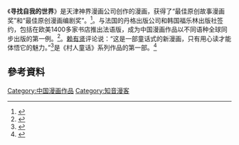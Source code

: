 《'''寻找自我的世界'''》是天津神界漫画公司创作的漫画，获得了“最佳原创故事漫画奖”和“最佳原创漫画编剧奖”。<ref>{{Cite news|url=http://news.sohu.com/20060227/n242028000.shtml|title=原创漫画跨国同步出版|language=zh-cn|publisher=搜狐|author=刘晋锋|date=2006年2月27日|accessdate=2015-04-26|archive-date=2018-10-08|archive-url=https://web.archive.org/web/20181008043048/http://news.sohu.com/20060227/n242028000.shtml|dead-url=no}}</ref>。与法国的丹格出版公司和韩国福乐林出版社签约，包括在欧美1400多家书店推出法语版，成为中国漫画作品以不同语种全球同步出版的第一例。<ref>{{Cite news|url=http://ent.sina.com.cn/x/2006-02-27/1551999117.html|title=中国漫画“试水”国际市场|language=zh-cn|publisher=新浪|author=赵志芬|date=2006年2月27日|accessdate=2015-04-26|archive-date=2018-09-30|archive-url=https://web.archive.org/web/20180930033442/http://ent.sina.com.cn/x/2006-02-27/1551999117.html|dead-url=no}}</ref>。[[赖有贤|赖有贤]]评论说：“这是一部童话式的新漫画，只有用心读才能体悟它的魅力。”<ref>{{Cite news|url=http://art.ce.cn/scpm/zixun/200602/27/t20060227_6203443.shtml|title=中国原创漫画"寻找自我的世界"首次全球同步出版|language=zh-cn|publisher=中国经济网|author=新华社|date=2006年2月27日|accessdate=2015-04-26}}{{dead link|date=2017年12月 |bot=InternetArchiveBot |fix-attempted=yes }}</ref>是《村人童话》系列作品的第一部。<ref>{{Cite news|url=http://news.sina.com.cn/c/2006-02-27/14538314667s.shtml|title=中国原创漫画《寻找自我的世界》全球同步出版|language=zh-cn|publisher=新浪|author=|date=2006年2月27日|accessdate=2015-04-26|archive-date=2018-09-30|archive-url=https://web.archive.org/web/20180930034701/http://news.sina.com.cn/c/2006-02-27/14538314667s.shtml|dead-url=no}}</ref>

==參考資料==
{{Reflist}}[[Category:中国漫画作品|Category:中国漫画作品]]
[[Category:知音漫客|Category:知音漫客]]